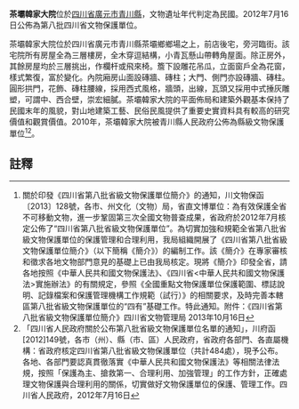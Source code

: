 {{msg:四川省文物保護單位
|名稱 = 茶壩韓家大院
|編號 = 409
|圖片 = 
|級別 = S8
|分類 = 
|時代 = 民國
|地点 = [[四川省|四川省]][[廣元市|廣元市]][[青川縣|青川縣]]
|坐標 =
|登錄 = 2012年7月16日
}}
'''茶壩韓家大院'''位於[[四川省|四川省]][[廣元市|廣元市]][[青川縣|青川縣]]，文物遺址年代判定為民國。2012年7月16日公佈為第八批四川省文物保護單位。

茶壩韓家大院位於四川省廣元市青川縣茶壩鄉鄉場之上，前店後宅，旁河臨街。該宅院所有房屋全為三層樓房，全木穿逗結構，小青瓦懸山帶轉角屋面。除正房外，其餘房屋均於三層挑出，作欄杆或飛來椅。簷下設雕花吊瓜，立面窗戶全為花窗，樣式繁復，富於變化。內院廂房山面設磚牆、磚柱；大門、側門亦設磚牆、磚柱。圓形拱門，花飾、磚柱腰線，採用西式風格，牆頭，出線，瓦頭又採用中式捶灰雕塑，可謂中、西合壁，崇宏細膩。茶壩韓家大院的平面佈局和建築外觀基本保持了民國末年的風貌，對山地建築工藝、民俗民風提供了重要史實資料具有較高的研究價值和觀賞價值。2010年，茶壩韓家大院被青川縣人民政府公佈為縣級文物保護單位<ref>關於印發《四川省第八批省級文物保護單位簡介》的通知，川文物保函〔2013〕128號，各市、州文化（文物）局，省直文博單位：為有效保護全省不可移動文物，進一步鞏固第三次全國文物普查成果，省政府於2012年7月核定公佈了“四川省第八批省級文物保護單位”。為切實加強和規範全省第八批省級文物保護單位的保護管理和合理利用，我局組織開展了《四川省第八批省級文物保護單位簡介》（以下簡稱《簡介》）的編制工作。該《簡介》在專家審核和徵求各地文物部門意見的基礎上已由我局核定。現將《簡介》印發全省，請各地按照《中華人民共和國文物保護法》、《四川省<中華人民共和國文物保護法>實施辦法》的有關規定，參照《全國重點文物保護單位保護範圍、標誌說明、記錄檔案和保護管理機構工作規範（試行）》的相關要求，及時完善本轄區第八批省級文物保護單位的“四有”基礎工作。特此通知。附件：《四川省第八批省級文物保護單位簡介》四川省文物管理局  2013年10月16日</ref><ref>  「四川省人民政府關於公布第八批省級文物保護單位名單的通知」，川府函[2012]149號，各市（州）、縣（市、區）人民政府，省政府各部門、各直屬機構：省政府核定四川省第八批省級文物保護單位（共計484處），現予公布。各地、各部門要認真貫徹落實《中華人民共和國文物保護法》等相關法律法規，按照「保護為主、搶救第一、合理利用、加強管理」的工作方針，正確處理文物保護與合理利用的關係，切實做好文物保護單位的保護、管理工作。四川省人民政府，2012年7月16日</ref>。
==註釋==
{{reflist}}